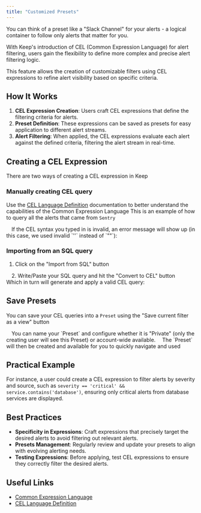 ```yaml
---
title: "Customized Presets"
---
```



<Tip>

You can think of a preset like a "Slack Channel" for your alerts - a logical container to follow only alerts that matter for you.

</Tip>

With Keep's introduction of CEL (Common Expression Language) for alert filtering, users gain the flexibility to define more complex and precise alert filtering logic.

This feature allows the creation of customizable filters using CEL expressions to refine alert visibility based on specific criteria.

## How It Works

1. **CEL Expression Creation**: Users craft CEL expressions that define the filtering criteria for alerts.
2. **Preset Definition**: These expressions can be saved as presets for easy application to different alert streams.
3. **Alert Filtering**: When applied, the CEL expressions evaluate each alert against the defined criteria, filtering the alert stream in real-time.


## Creating a CEL Expression

There are two ways of creating a CEL expression in Keep
### Manually creating CEL query

Use the [CEL Language Definition](https://github.com/google/cel-spec/blob/master/doc/langdef.md) documentation to better understand the capabilities of the Common Expression Language
This is an example of how to query all the alerts that came from `Sentry`
<Frame width="100" height="200">
  <img height="10" src="/images/presets/valid-sentry-cel.png" />
</Frame>
If the CEL syntax you typed in is invalid, an error message will show up (in this case, we used invalid `''` instead of `""`):
<Frame width="100" height="200">
  <img height="10" src="/images/presets/invalid-sentry-cel.png" />
</Frame>

### Importing from an SQL query

1. Click on the "Import from SQL" button
<Frame width="100" height="200">
  <img height="10" src="/images/presets/import-from-sql.png" />
</Frame>
2. Write/Paste your SQL query and hit the "Convert to CEL" button
<Frame width="100" height="200">
  <img height="10" src="/images/presets/convert-to-cel.png" />
</Frame>
Which in turn will generate and apply a valid CEL query:
<Frame width="100" height="200">
  <img height="10" src="/images/presets/converted-sql-to-cel.png" />
</Frame>

## Save Presets

You can save your CEL queries into a `Preset` using the "Save current filter as a view" button
<Frame width="100" height="200">
  <img height="10" src="/images/presets/save-preset.png" />
</Frame>
You can name your `Preset` and configure whether it is "Private" (only the creating user will see this Preset) or account-wide available.
<Frame width="100" height="200">
  <img height="10" src="/images/presets/save-preset-modal.png" />
</Frame>
The `Preset` will then be created and available for you to quickly navigate and used
<Frame width="100" height="200">
  <img height="10" src="/images/presets/preset-created.png" />
</Frame>

## Practical Example

For instance, a user could create a CEL expression to filter alerts by severity and source, such as `severity == 'critical' && service.contains('database')`, ensuring only critical alerts from database services are displayed.


## Best Practices

- **Specificity in Expressions**: Craft expressions that precisely target the desired alerts to avoid filtering out relevant alerts.
- **Presets Management**: Regularly review and update your presets to align with evolving alerting needs.
- **Testing Expressions**: Before applying, test CEL expressions to ensure they correctly filter the desired alerts.

## Useful Links
- [Common Expression Language](https://github.com/google/cel-spec?tab=readme-ov-file)
- [CEL Language Definition](https://github.com/google/cel-spec/blob/master/doc/langdef.md)
